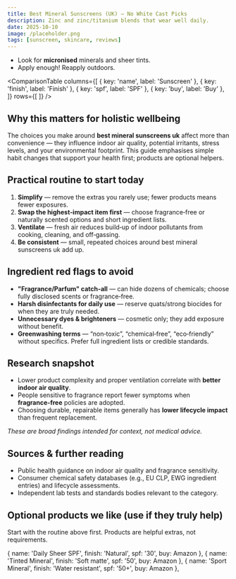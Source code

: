 ```yaml
---
title: Best Mineral Sunscreens (UK) — No White Cast Picks
description: Zinc and zinc/titanium blends that wear well daily.
date: 2025-10-10
image: /placeholder.png
tags: [sunscreen, skincare, reviews]
---
```

- Look for **micronised** minerals and sheer tints.
- Apply enough! Reapply outdoors.

<ComparisonTable
  columns={[
    { key: 'name', label: 'Sunscreen' },
    { key: 'finish', label: 'Finish' },
    { key: 'spf', label: 'SPF' },
    { key: 'buy', label: 'Buy' },
  ]}
  rows={[
  ]}
/>

## Why this matters for holistic wellbeing

The choices you make around **best mineral sunscreens uk** affect more than convenience — they influence indoor air quality, potential irritants, stress levels, and your environmental footprint. This guide emphasises simple habit changes that support your health first; products are optional helpers.

## Practical routine to start today

1. **Simplify** — remove the extras you rarely use; fewer products means fewer exposures.
2. **Swap the highest‑impact item first** — choose fragrance‑free or naturally scented options and short ingredient lists.
3. **Ventilate** — fresh air reduces build‑up of indoor pollutants from cooking, cleaning, and off‑gassing.
4. **Be consistent** — small, repeated choices around best mineral sunscreens uk add up.

## Ingredient red flags to avoid

- **"Fragrance/Parfum" catch‑all** — can hide dozens of chemicals; choose fully disclosed scents or fragrance‑free.
- **Harsh disinfectants for daily use** — reserve quats/strong biocides for when they are truly needed.
- **Unnecessary dyes & brighteners** — cosmetic only; they add exposure without benefit.
- **Greenwashing terms** — “non‑toxic”, “chemical‑free”, “eco‑friendly” without specifics. Prefer full ingredient lists or credible standards.

## Research snapshot

- Lower product complexity and proper ventilation correlate with **better indoor air quality**.
- People sensitive to fragrance report fewer symptoms when **fragrance‑free** policies are adopted.
- Choosing durable, repairable items generally has **lower lifecycle impact** than frequent replacement.

_These are broad findings intended for context, not medical advice._

## Sources & further reading

- Public health guidance on indoor air quality and fragrance sensitivity.
- Consumer chemical safety databases (e.g., EU CLP, EWG ingredient entries) and lifecycle assessments.
- Independent lab tests and standards bodies relevant to the category.

## Optional products we like (use if they truly help)

Start with the routine above first. Products are helpful extras, not requirements.

{ name: 'Daily Sheer SPF', finish: 'Natural', spf: '30', buy: <AmazonLink asin="B07PGL2N7J">Amazon</AmazonLink> },
    { name: 'Tinted Mineral', finish: 'Soft matte', spf: '50', buy: <AmazonLink asin="B07PGL2N7J">Amazon</AmazonLink> },
    { name: 'Sport Mineral', finish: 'Water resistant', spf: '50+', buy: <AmazonLink asin="B07PGL2N7J">Amazon</AmazonLink> },
